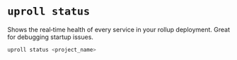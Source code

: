 # `uproll status`

Shows the real‑time health of every service in your rollup deployment. Great for debugging startup issues.

```bash
uproll status <project_name>
``` 